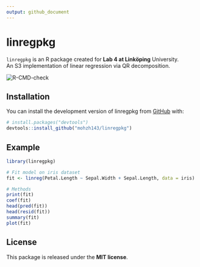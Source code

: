 ```yaml
---
output: github_document
---
```


# linregpkg

`linregpkg` is an R package created for **Lab 4 at Linköping** University.  
An S3 implementation of linear regression via QR decomposition.

<!-- badges: start -->
![R-CMD-check](https://github.com/mohzh143/linregpkg/actions/workflows/R-CMD-check.yaml/badge.svg)
<!-- badges: end -->


## Installation

You can install the development version of linregpkg from [GitHub](https://github.com/) with:

```r
# install.packages("devtools")
devtools::install_github("mohzh143/linregpkg")
```

## Example

```r
library(linregpkg)

# Fit model on iris dataset
fit <- linreg(Petal.Length ~ Sepal.Width + Sepal.Length, data = iris)

# Methods
print(fit)
coef(fit)
head(pred(fit))
head(resid(fit))
summary(fit)
plot(fit)
```

## License

This package is released under the **MIT license**.
